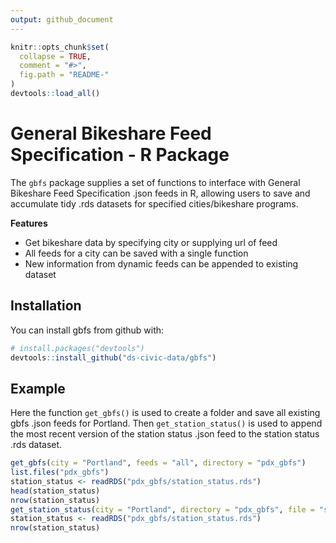 ```yaml
---
output: github_document
---
```


```r
knitr::opts_chunk$set(
  collapse = TRUE,
  comment = "#>",
  fig.path = "README-"
)
devtools::load_all()
```

# General Bikeshare Feed Specification - R Package

The `gbfs` package supplies a set of functions to interface with General
Bikeshare Feed Specification .json feeds in R, allowing users to save
and accumulate tidy .rds datasets for specified cities/bikeshare programs.

__Features__

* Get bikeshare data by specifying city or supplying url of feed
* All feeds for a city can be saved with a single function
* New information from dynamic feeds can be appended to existing dataset

## Installation

You can install gbfs from github with:

```r
# install.packages("devtools")
devtools::install_github("ds-civic-data/gbfs")
```

## Example

Here the function `get_gbfs()` is used to create a folder and save all existing
gbfs .json feeds for Portland. Then `get_station_status()` is used to append the
most recent version of the station status .json feed to the station status .rds
dataset.

```r
get_gbfs(city = "Portland", feeds = "all", directory = "pdx_gbfs")
list.files("pdx_gbfs")
station_status <- readRDS("pdx_gbfs/station_status.rds")
head(station_status)
nrow(station_status)
get_station_status(city = "Portland", directory = "pdx_gbfs", file = "station_status.rds")
station_status <- readRDS("pdx_gbfs/station_status.rds")
nrow(station_status)
```
